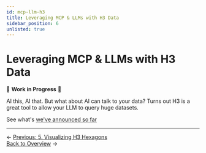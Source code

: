 ```yaml
---
id: mcp-llm-h3
title: Leveraging MCP & LLMs with H3 Data
sidebar_position: 6
unlisted: true
---
```


# Leveraging MCP & LLMs with H3 Data

🚧 **Work in Progress** 🚧

AI this, AI that. But what about AI can talk to your data? Turns out H3 is a great tool to allow your LLM to query huge datasets.

See what's [we've announced so far](/blog/announcing-fused-ai-builder/)

---

<div style={{ display: 'flex', justifyContent: 'space-between' }}>
  <div>← <a href="/tutorials/others/_hex/visualizing-h3">Previous: 5. Visualizing H3 Hexagons</a></div>
<div><a href="/tutorials/others/_hex/hex-deep-dive">Back to Overview</a> →</div>
</div> 